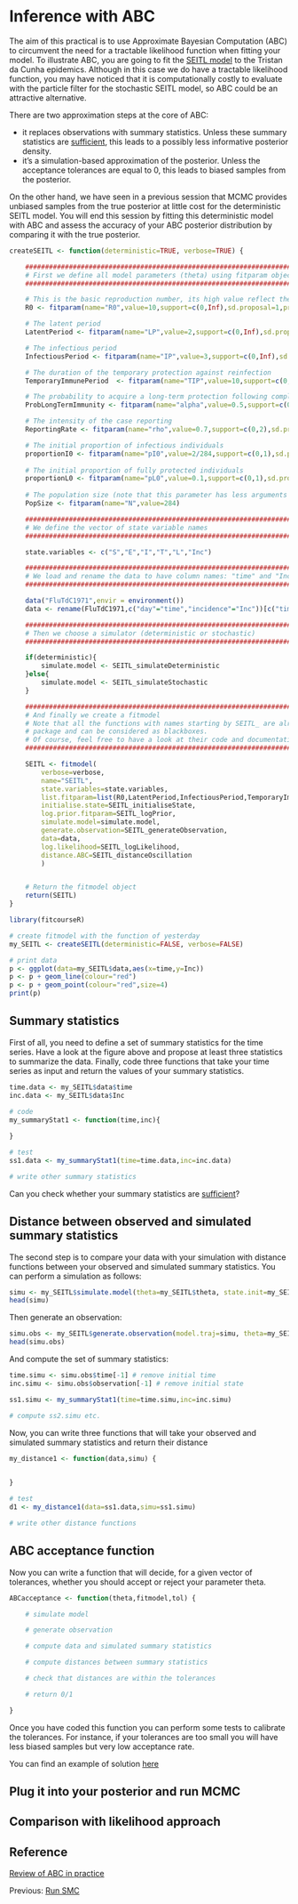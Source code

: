 # Inference with ABC

The aim of this practical is to use Approximate Bayesian Computation (ABC) to circumvent the need for a tractable likelihood function when fitting your model.
To illustrate ABC, you are going to fit the [SEITL model](play_with_seitl.md) to the Tristan da Cunha epidemics. Although in this case we do have a tractable likelihood function, you may have noticed that it is computationally costly to evaluate with the particle filter for the stochastic SEITL model, so ABC could be an attractive alternative. 

There are two approximation steps at the core of ABC:

* it replaces observations with summary statistics. Unless these summary statistics are [sufficient](http://en.wikipedia.org/wiki/Sufficient_statistic), this leads to a possibly less informative posterior density.
* it's a simulation-based approximation of the posterior. Unless the acceptance tolerances are equal to 0, this leads to biased samples from the posterior.

On the other hand, we have seen in a previous session that MCMC provides unbiased samples from the true posterior at little cost for the deterministic SEITL model. You will end this session by fitting this deterministic model with ABC and assess the accuracy of your ABC posterior distribution by comparing it with the true posterior. 


```r

createSEITL <- function(deterministic=TRUE, verbose=TRUE) {

	#########################################################################################
	# First we define all model parameters (theta) using fitparam objects.
	#########################################################################################

	# This is the basic reproduction number, its high value reflect the high contact rate among islanders.
	R0 <- fitparam(name="R0",value=10,support=c(0,Inf),sd.proposal=1,prior=list(distribution="dunif",parameters=c(min=1,max=100))) 

	# The latent period
	LatentPeriod <- fitparam(name="LP",value=2,support=c(0,Inf),sd.proposal=0.5,prior=list(distribution="dunif",parameters=c(min=0,max=7))) 

	# The infectious period
	InfectiousPeriod <- fitparam(name="IP",value=3,support=c(0,Inf),sd.proposal=0.5,prior=list(distribution="dunif",parameters=c(min=0,max=30))) 

	# The duration of the temporary protection against reinfection
	TemporaryImmunePeriod  <- fitparam(name="TIP",value=10,support=c(0,Inf),sd.proposal=2,prior=list(distribution="dunif",parameters=c(min=0,max=50))) 

	# The probability to acquire a long-term protection following completion of the temporary immunity
	ProbLongTermImmunity <- fitparam(name="alpha",value=0.5,support=c(0,1),sd.proposal=0.1,prior=list(distribution="dunif",parameters=c(min=0,max=1))) 

	# The intensity of the case reporting
	ReportingRate <- fitparam(name="rho",value=0.7,support=c(0,2),sd.proposal=0.1,prior=list(distribution="dunif",parameters=c(min=0,max=2))) 

	# The initial proportion of infectious individuals
	proportionI0 <- fitparam(name="pI0",value=2/284,support=c(0,1),sd.proposal=1/284,prior=list(distribution="dunif",parameters=c(min=1/284,max=5/284))) 
	
	# The initial proportion of fully protected individuals
	proportionL0 <- fitparam(name="pL0",value=0.1,support=c(0,1),sd.proposal=0.01,prior=list(distribution="dunif",parameters=c(min=0.0,max=0.5))) 
	
	# The population size (note that this parameter has less arguments since it is fixed)	
	PopSize <- fitparam(name="N",value=284) 

	#########################################################################################
	# We define the vector of state variable names
	#########################################################################################

	state.variables <- c("S","E","I","T","L","Inc")

	#########################################################################################
	# We load and rename the data to have column names: "time" and "Inc"
	#########################################################################################

	data("FluTdC1971",envir = environment())
	data <- rename(FluTdC1971,c("day"="time","incidence"="Inc"))[c("time","Inc")]

	#########################################################################################
	# Then we choose a simulator (deterministic or stochastic)
	#########################################################################################

	if(deterministic){
		simulate.model <- SEITL_simulateDeterministic
	}else{
		simulate.model <- SEITL_simulateStochastic
	}

	#########################################################################################
	# And finally we create a fitmodel 
	# Note that all the functions with names starting by SEITL_ are already coded in the 
	# package and can be considered as blackboxes. 
	# Of course, feel free to have a look at their code and documentation.
	#########################################################################################

	SEITL <- fitmodel(
		verbose=verbose,
		name="SEITL",
		state.variables=state.variables,
		list.fitparam=list(R0,LatentPeriod,InfectiousPeriod,TemporaryImmunePeriod,ProbLongTermImmunity,ReportingRate,proportionI0,proportionL0,PopSize), 
		initialise.state=SEITL_initialiseState,
		log.prior.fitparam=SEITL_logPrior,
		simulate.model=simulate.model, 
		generate.observation=SEITL_generateObservation, 
		data=data, 
		log.likelihood=SEITL_logLikelihood,
		distance.ABC=SEITL_distanceOscillation
		) 


	# Return the fitmodel object
	return(SEITL)
}

```

```r
library(fitcourseR)

# create fitmodel with the function of yesterday
my_SEITL <- createSEITL(deterministic=FALSE, verbose=FALSE)

# print data
p <- ggplot(data=my_SEITL$data,aes(x=time,y=Inc))
p <- p + geom_line(colour="red")
p <- p + geom_point(colour="red",size=4)
print(p)

```

## Summary statistics

First of all, you need to define a set of summary statistics for the time series. Have a look at the figure above and propose at least three statistics to summarize the data. Finally, code three functions that take your time series as input and return the values of your summary statistics.


```r

time.data <- my_SEITL$data$time
inc.data <- my_SEITL$data$Inc

# code
my_summaryStat1 <- function(time,inc){
	
}

# test
ss1.data <- my_summaryStat1(time=time.data,inc=inc.data)

# write other summary statistics

```

Can you check whether your summary statistics are [sufficient](http://en.wikipedia.org/wiki/Sufficient_statistic)?


## Distance between observed and simulated summary statistics

The second step is to compare your data with your simulation with distance functions between your observed and simulated summary statistics.
You can perform a simulation as follows:

```r
simu <- my_SEITL$simulate.model(theta=my_SEITL$theta, state.init=my_SEITL$initialise.state(my_SEITL$theta),times=c(0,my_SEITL$data$time))
head(simu)
```

Then generate an observation:

```r
simu.obs <- my_SEITL$generate.observation(model.traj=simu, theta=my_SEITL$theta)
head(simu.obs)
```

And compute the set of summary statistics:

```r
time.simu <- simu.obs$time[-1] # remove initial time
inc.simu <- simu.obs$observation[-1] # remove initial state

ss1.simu <- my_summaryStat1(time=time.simu,inc=inc.simu)

# compute ss2.simu etc.

```

Now, you can write three functions that will take your observed and simulated summary statistics and return their distance

```r

my_distance1 <- function(data,simu) {
	

}

# test
d1 <- my_distance1(data=ss1.data,simu=ss1.simu)

# write other distance functions

```

## ABC acceptance function

Now you can write a function that will decide, for a given vector of tolerances, whether you should accept or reject your parameter theta.

```r

ABCacceptance <- function(theta,fitmodel,tol) {

	# simulate model

	# generate observation

	# compute data and simulated summary statistics

	# compute distances between summary statistics

	# check that distances are within the tolerances

	# return 0/1

}

```

Once you have coded this function you can perform some tests to calibrate the tolerances. For instance, if your tolerances are too small you will have less biased samples but very low acceptance rate. 

You can find an example of solution [here](ABC_example.md)

## Plug it into your posterior and run MCMC


## Comparison with likelihood approach


## Reference

[Review of ABC in practice](http://membres-timc.imag.fr/Michael.Blum/publications/CsilleryTREE10.pdf)


Previous: [Run SMC](smc.md)











